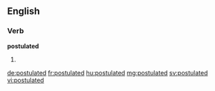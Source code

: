 ==English==

===Verb===
'''postulated'''

# {{past of|[[postulate]]}}

[[de:postulated]]
[[fr:postulated]]
[[hu:postulated]]
[[mg:postulated]]
[[sv:postulated]]
[[vi:postulated]]